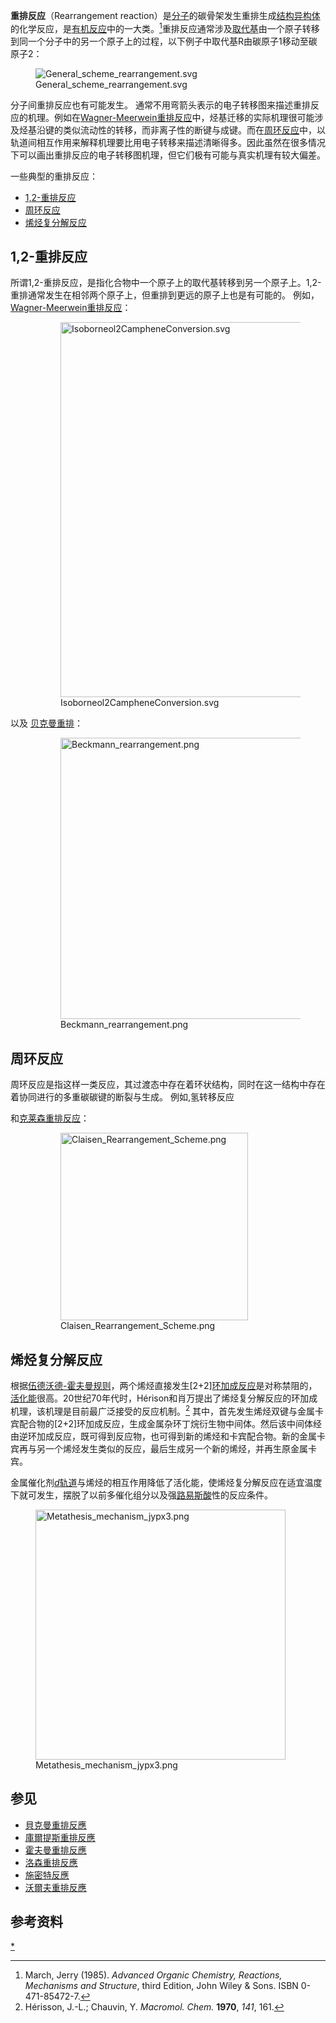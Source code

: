 '''重排反应'''（Rearrangement reaction）是[[分子|分子]]的碳骨架发生重排生成[[结构异构体|结构异构体]]的化学反应，是[[有机反应|有机反应]]中的一大类。<ref>March, Jerry (1985). ''Advanced Organic Chemistry, Reactions, Mechanisms and Structure'', third Edition, John Wiley & Sons. ISBN 0-471-85472-7.  </ref>重排反应通常涉及[[取代基|取代基]]由一个原子转移到同一个分子中的另一个原子上的过程，以下例子中取代基R由碳原子1移动至碳原子2：
 
[[File:General_scheme_rearrangement.svg|center]]

分子间重排反应也有可能发生。 
{{portal|化學|Nuvola apps edu science.svg}}
通常不用弯箭头表示的电子转移图来描述重排反应的机理。例如在[[Wagner-Meerwein重排反应|Wagner-Meerwein重排反应]]中，烃基迁移的实际机理很可能涉及烃基沿键的类似流动性的转移，而非离子性的断键与成键。而在[[周环反应|周环反应]]中，以轨道间相互作用来解释机理要比用电子转移来描述清晰得多。因此虽然在很多情况下可以画出重排反应的电子转移图机理，但它们极有可能与真实机理有较大偏差。

一些典型的重排反应：
* [[1,2-重排反应|1,2-重排反应]]
* [[周环反应|周环反应]] 
* [[烯烃复分解反应|烯烃复分解反应]]

== 1,2-重排反应==
所谓1,2-重排反应，是指化合物中一个原子上的取代基转移到另一个原子上。1,2-重排通常发生在相邻两个原子上，但重排到更远的原子上也是有可能的。
例如，
[[Wagner-Meerwein重排反应|Wagner-Meerwein重排反应]]：

:[[File:Isoborneol2CampheneConversion.svg|600px]]

以及
[[贝克曼重排|贝克曼重排]]：

:[[File:Beckmann_rearrangement.png|450px]]

== 周环反应==
周环反应是指这样一类反应，其过渡态中存在着环状结构，同时在这一结构中存在着协同进行的多重碳碳键的断裂与生成。
例如,氢转移反应

和[[克莱森重排反应|克莱森重排反应]]：

:[[File:Claisen_Rearrangement_Scheme.png|300px]]
== 烯烃复分解反应==
根据[[伍德沃德-霍夫曼规则|伍德沃德-霍夫曼规则]]，两个烯烃直接发生[2+2][[环加成反应|环加成反应]]是对称禁阻的，[[活化能|活化能]]很高。20世纪70年代时，Hérison和肖万提出了烯烃复分解反应的环加成机理，该机理是目前最广泛接受的反应机制。<ref>Hérisson, J.-L.; Chauvin, Y. ''Macromol. Chem.'' '''1970''', ''141'', 161.</ref> 其中，首先发生烯烃双键与金属卡宾配合物的[2+2]环加成反应，生成金属杂环丁烷衍生物中间体。然后该中间体经由逆环加成反应，既可得到反应物，也可得到新的烯烃和卡宾配合物。新的金属卡宾再与另一个烯烃发生类似的反应，最后生成另一个新的烯烃，并再生原金属卡宾。

金属催化剂[[原子轨道|''d''轨道]]与烯烃的相互作用降低了活化能，使烯烃复分解反应在适宜温度下就可发生，摆脱了以前多催化组分以及强[[路易斯酸|路易斯酸]]性的反应条件。

[[File:Metathesis_mechanism_jypx3.png|400px]]

== 参见 ==
* [[貝克曼重排反應|貝克曼重排反應]]
* [[庫爾提斯重排反應|庫爾提斯重排反應]]
* [[霍夫曼重排反應|霍夫曼重排反應]]
* [[洛森重排反應|洛森重排反應]]
* [[施密特反應|施密特反應]]
* [[沃爾夫重排反應|沃爾夫重排反應]]

==参考资料==
<div class="references-small">
<references/>
</div>

{{有机反应}}
{{Authority control}}
[[Category:重排反应|*]]